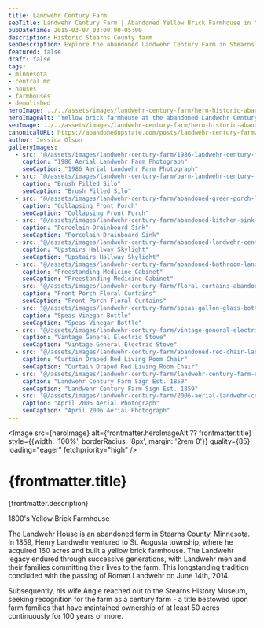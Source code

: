```yaml
---
title: Landwehr Century Farm
seoTitle: Landwehr Century Farm | Abandoned Yellow Brick Farmhouse in Minnesota
pubDatetime: 2015-03-07 03:00:00-05:00
description: Historic Stearns County farm
seoDescription: Explore the abandoned Landwehr Century Farm in Stearns County, Minnesota, and uncover the 19th-century yellow brick homestead preserved by generations of the Landwehr family.
featured: false
draft: false
tags:
- minnesota
- central mn
- houses
- farmhouses
- demolished
heroImage: ../../assets/images/landwehr-century-farm/hero-historic-abandoned-landwehr-century-farm-st-august-mn.jpg
heroImageAlt: "Yellow brick farmhouse at the abandoned Landwehr Century Farm in Stearns County, Minnesota"
seoImage: ../../assets/images/landwehr-century-farm/hero-historic-abandoned-landwehr-century-farm-st-august-mn.jpg
canonicalURL: https://abandonedupstate.com/posts/landwehr-century-farm/
author: Jessica Olson
galleryImages:
  - src: "@/assets/images/landwehr-century-farm/1986-landwehr-century-farm-stearns-county-minnesota.jpg"
    caption: "1986 Aerial Landwehr Farm Photograph"
    seoCaption: "1986 Aerial Landwehr Farm Photograph"
  - src: "@/assets/images/landwehr-century-farm/barn-landwehr-century-farm-st-augusta-minnesota.jpg"
    caption: "Brush Filled Silo"
    seoCaption: "Brush Filled Silo"
  - src: "@/assets/images/landwehr-century-farm/abandoned-green-porch-landwehr-century-farm-stearns-county-mn.jpg"
    caption: "Collapsing Front Porch"
    seoCaption: "Collapsing Front Porch"
  - src: "@/assets/images/landwehr-century-farm/abandoned-kitchen-sink-peeling-wallpaper-landwehr-century-farm.jpg"
    caption: "Porcelain Drainboard Sink"
    seoCaption: "Porcelain Drainboard Sink"
  - src: "@/assets/images/landwehr-century-farm/abandoned-landwehr-century-farm.jpg"
    caption: "Upstairs Hallway Skylight"
    seoCaption: "Upstairs Hallway Skylight"
  - src: "@/assets/images/landwehr-century-farm/abandoned-bathroom-landwehr-century-farm.jpg"
    caption: "Freestanding Medicine Cabinet"
    seoCaption: "Freestanding Medicine Cabinet"
  - src: "@/assets/images/landwehr-century-farm/floral-curtains-abandoned-century-farm-mn.jpg"
    caption: "Front Porch Floral Curtains"
    seoCaption: "Front Porch Floral Curtains"
  - src: "@/assets/images/landwehr-century-farm/speas-gallon-glass-bottle-landwehr-century-abandoned-farm-st-augusta.jpg"
    caption: "Speas Vinegar Bottle"
    seoCaption: "Speas Vinegar Bottle"
  - src: "@/assets/images/landwehr-century-farm/vintage-general-electric-abandoned-farm-house.jpg"
    caption: "Vintage General Electric Stove"
    seoCaption: "Vintage General Electric Stove"
  - src: "@/assets/images/landwehr-century-farm/abandoned-red-chair-landwehr-century-farm.jpg"
    caption: "Curtain Draped Red Living Room Chair"
    seoCaption: "Curtain Draped Red Living Room Chair"
  - src: "@/assets/images/landwehr-century-farm/landwehr-century-farm-sign-st-augusta-mn.jpg"
    caption: "Landwehr Century Farm Sign Est. 1859"
    seoCaption: "Landwehr Century Farm Sign Est. 1859"
  - src: "@/assets/images/landwehr-century-farm/2006-aerial-landwehr-century-farm-st-augusta-minnesota.jpg"
    caption: "April 2006 Aerial Photograph"
    seoCaption: "April 2006 Aerial Photograph"
---
```

















<Image 
  src={heroImage} 
  alt={frontmatter.heroImageAlt ?? frontmatter.title}
  style={{width: '100%', borderRadius: '8px', margin: '2rem 0'}}
  quality={85}
  loading="eager"
  fetchpriority="high"
/>

# {frontmatter.title}
<p className="post-tagline" style={{ color: "#b9975c" }}>{frontmatter.description}</p>

1800's Yellow Brick Farmhouse

The Landwehr House is an abandoned farm in Stearns County, Minnesota. In 1859, Henry Landwehr ventured to St. Augusta township, where he acquired 160 acres and built a yellow brick farmhouse. The Landwehr legacy endured through successive generations, with Landwehr men and their families committing their lives to the farm. This longstanding tradition concluded with the passing of Roman Landwehr on June 14th, 2014.

Subsequently, his wife Angie reached out to the Stearns History Museum, seeking recognition for the farm as a century farm - a title bestowed upon farm families that have maintained ownership of at least 50 acres continuously for 100 years or more.


<GalleryLightbox galleryId="landwehr-century-farm" images={frontmatter.galleryImages} />
